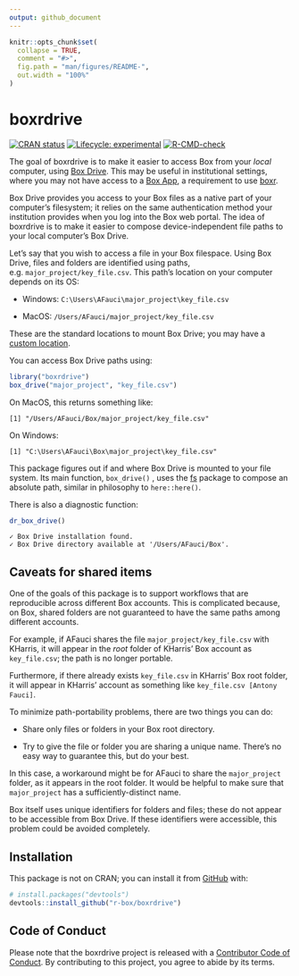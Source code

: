 ```yaml
---
output: github_document
---
```


<!-- README.md is generated from README.Rmd. Please edit that file -->

```r
knitr::opts_chunk$set(
  collapse = TRUE,
  comment = "#>",
  fig.path = "man/figures/README-",
  out.width = "100%"
)
```

# boxrdrive

<!-- badges: start -->

[![CRAN status](https://www.r-pkg.org/badges/version/boxrdrive)](https://CRAN.R-project.org/package=boxrdrive) [![Lifecycle: experimental](https://img.shields.io/badge/lifecycle-experimental-orange.svg)](https://www.tidyverse.org/lifecycle/#experimental) [![R-CMD-check](https://github.com/r-box/boxrdrive/workflows/R-CMD-check/badge.svg)](https://github.com/r-box/boxrdrive/actions)

<!-- badges: end -->

The goal of boxrdrive is to make it easier to access Box from your *local* computer, using [Box Drive](https://www.box.com/drive). This may be useful in institutional settings, where you may not have access to a [Box App](https://r-box.github.io/boxr/articles/boxr-apps.html), a requirement to use [boxr](https://r-box.github.io/boxr/).

Box Drive provides you access to your Box files as a native part of your computer's filesystem; it relies on the same authentication method your institution provides when you log into the Box web portal. The idea of boxrdrive is to make it easier to compose device-independent file paths to your local computer's Box Drive.

Let's say that you wish to access a file in your Box filespace. Using Box Drive, files and folders are identified using paths, e.g. `major_project/key_file.csv`. This path's location on your computer depends on its OS:

-   Windows: `C:\Users\AFauci\major_project\key_file.csv`

-   MacOS: `/Users/AFauci/major_project/key_file.csv`

These are the standard locations to mount Box Drive; you may have a [custom location](https://support.box.com/hc/en-us/articles/360043697454-Configuring-the-Default-Box-Drive-Folder-Location).

You can access Box Drive paths using:

``` r
library("boxrdrive")
box_drive("major_project", "key_file.csv")
```

On MacOS, this returns something like:

    [1] "/Users/AFauci/Box/major_project/key_file.csv"

On Windows:

    [1] "C:\Users\AFauci\Box\major_project\key_file.csv"

This package figures out if and where Box Drive is mounted to your file system. Its main function, `box_drive()` , uses the [fs](https://fs.r-lib.org/) package to compose an absolute path, similar in philosophy to `here::here()`.

There is also a diagnostic function:

``` r
dr_box_drive()
```

    ✓ Box Drive installation found.
    ✓ Box Drive directory available at '/Users/AFauci/Box'.

## Caveats for shared items

One of the goals of this package is to support workflows that are reproducible across different Box accounts. This is complicated because, on Box, shared folders are not guaranteed to have the same paths among different accounts.

For example, if AFauci shares the file `major_project/key_file.csv` with KHarris, it will appear in the *root* folder of KHarris' Box account as `key_file.csv`; the path is no longer portable.

Furthermore, if there already exists `key_file.csv` in KHarris' Box root folder, it will appear in KHarris' account as something like `key_file.csv [Antony Fauci]`.

To minimize path-portability problems, there are two things you can do:

-   Share only files or folders in your Box root directory.

-   Try to give the file or folder you are sharing a unique name. There's no easy way to guarantee this, but do your best.

In this case, a workaround might be for AFauci to share the `major_project` folder, as it appears in the root folder. It would be helpful to make sure that `major_project` has a sufficiently-distinct name.

Box itself uses unique identifiers for folders and files; these do not appear to be accessible from Box Drive. If these identifiers were accessible, this problem could be avoided completely.

## Installation

This package is not on CRAN; you can install it from [GitHub](https://github.com/) with:

``` r
# install.packages("devtools")
devtools::install_github("r-box/boxrdrive")
```

## Code of Conduct

Please note that the boxrdrive project is released with a [Contributor Code of Conduct](https://contributor-covenant.org/version/2/0/CODE_OF_CONDUCT.html). By contributing to this project, you agree to abide by its terms.

